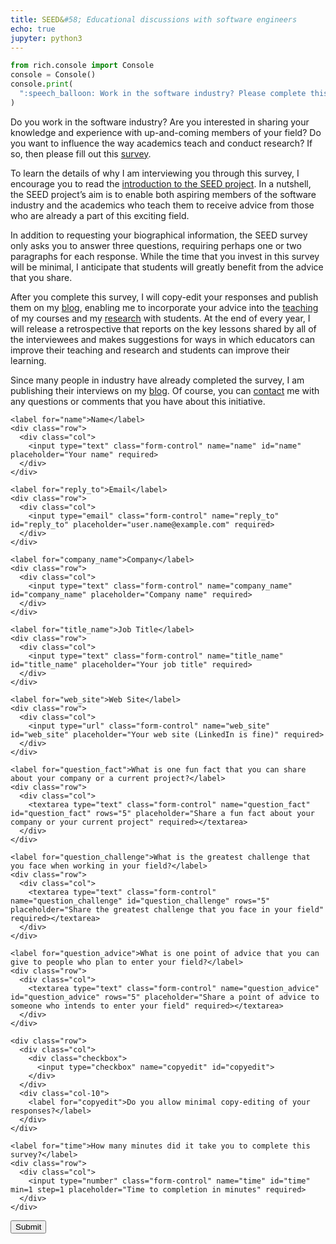 ```yaml
---
title: SEED&#58; Educational discussions with software engineers
echo: true
jupyter: python3
---
```


```python
from rich.console import Console
console = Console()
console.print(
  ":speech_balloon: Work in the software industry? Please complete this survey!"
)
```

Do you work in the software industry? Are you interested in sharing your
knowledge and experience with up-and-coming members of your field? Do you want
to influence the way academics teach and conduct research? If so, then please
fill out this <a href="#seedsurvey">survey</a>.

To learn the details of why I am interviewing you through this survey, I
encourage you to read the [introduction to the SEED project]({{ site.baseurl |
slice: 0, size }}{% post_url 2017-07-05-Introducing-SEED %}). In a nutshell, the
SEED project's aim is to enable both aspiring members of the software industry
and the academics who teach them to receive advice from those who are already a
part of this exciting field.

In addition to requesting your biographical information, the SEED survey only
asks you to answer three questions, requiring perhaps one or two paragraphs for
each response. While the time that you invest in this survey will be minimal, I
anticipate that students will greatly benefit from the advice that you share.

After you complete this survey, I will copy-edit your responses and publish them
on my [blog]({{site.baseurl}}blog/), enabling me to incorporate your advice into
the [teaching]({{site.baseurl}}teaching/) of my courses and my
[research]({{site.baseurl}}research/) with students. At the end of every year,
I will release a retrospective that reports on the key lessons shared by
all of the interviewees and makes suggestions for ways in which educators can
improve their teaching and research and students can improve their learning.

Since many people in industry have already completed the survey, I am publishing
their interviews on my [blog]({{site.baseurl}}blog/). Of course, you can
[contact]({{site.baseurl}}contact/) me with any questions or comments that you
have about this initiative.

<a name="seedsurvey"></a>

<form name="seedsurvey" method="POST" action="/seedthanks/" netlify-honeypot="bot-field" netlify>

  <!-- Request the name -->
  <div class="form-group">
    <label for="name">Name</label>
    <div class="row">
      <div class="col">
        <input type="text" class="form-control" name="name" id="name" placeholder="Your name" required>
      </div>
    </div>
  </div>

  <!-- Request the email -->
  <div class="form-group">
    <label for="reply_to">Email</label>
    <div class="row">
      <div class="col">
        <input type="email" class="form-control" name="reply_to" id="reply_to" placeholder="user.name@example.com" required>
      </div>
    </div>
  </div>

  <!-- Request the company -->
  <div class="form-group">
    <label for="company_name">Company</label>
    <div class="row">
      <div class="col">
        <input type="text" class="form-control" name="company_name" id="company_name" placeholder="Company name" required>
      </div>
    </div>
  </div>

  <!-- Request the job title -->
  <div class="form-group">
    <label for="title_name">Job Title</label>
    <div class="row">
      <div class="col">
        <input type="text" class="form-control" name="title_name" id="title_name" placeholder="Your job title" required>
      </div>
    </div>
  </div>

  <!-- Request the web site -->
  <div class="form-group">
    <label for="web_site">Web Site</label>
    <div class="row">
      <div class="col">
        <input type="url" class="form-control" name="web_site" id="web_site" placeholder="Your web site (LinkedIn is fine)" required>
      </div>
    </div>
  </div>

  <!-- Request the fun fact about the company -->
  <div class="form-group">
    <label for="question_fact">What is one fun fact that you can share about your company or a current project?</label>
    <div class="row">
      <div class="col">
        <textarea type="text" class="form-control" name="question_fact" id="question_fact" rows="5" placeholder="Share a fun fact about your company or your current project" required></textarea>
      </div>
    </div>
  </div>

  <!-- Request the greatest challenge that is faced -->
  <div class="form-group">
    <label for="question_challenge">What is the greatest challenge that you face when working in your field?</label>
    <div class="row">
      <div class="col">
        <textarea type="text" class="form-control" name="question_challenge" id="question_challenge" rows="5" placeholder="Share the greatest challenge that you face in your field" required></textarea>
      </div>
    </div>
  </div>

  <!-- Request the point of advice -->
  <div class="form-group">
    <label for="question_advice">What is one point of advice that you can give to people who plan to enter your field?</label>
    <div class="row">
      <div class="col">
        <textarea type="text" class="form-control" name="question_advice" id="question_advice" rows="5" placeholder="Share a point of advice to someone who intends to enter your field" required></textarea>
      </div>
    </div>
  </div>

  <!-- Ask if copy-editing is acceptable -->
  <div class="form-group">
    <div class="row">
      <div class="col">
        <div class="checkbox">
          <input type="checkbox" name="copyedit" id="copyedit">
        </div>
      </div>
      <div class="col-10">
        <label for="copyedit">Do you allow minimal copy-editing of your responses?</label>
      </div>
    </div>
  </div>

  <!-- Ask how long it took to complete this survey -->
  <div class="form-group">
    <label for="time">How many minutes did it take you to complete this survey?</label>
    <div class="row">
      <div class="col">
        <input type="number" class="form-control" name="time" id="time" min=1 step=1 placeholder="Time to completion in minutes" required>
      </div>
    </div>
  </div>

  <!-- Display the button -->
  <!-- Transmit a hidden field for spam detection -->
  <div class="form-group">
  <button type="submit" class="btn btn-info">Submit</button>
  <input type="hidden" name="bot-field"/>
  </div>

</form>
